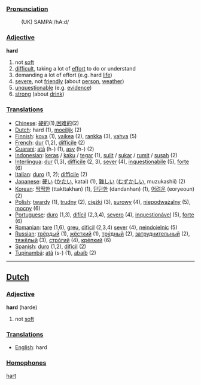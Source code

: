 ===[[Pronunciation]]===
: (UK) SAMPA:/hA:d/

===[[Adjective]]===

'''hard'''

# not [[soft]]
# [[difficult]], taking a lot of [[effort]] to do or understand
# demanding a lot of effort (e.g. hard [[life]])
# [[severe]], not [[friendly]] (about [[person]], [[weather]])
# [[unquestionable]] (e.g. [[evidence]])
# [[strong]] (about [[drink]])

===[[Translation]]s===
*[[Chinese]]: [[硬的]](1),[[困难的]](2)
*[[Dutch]]: hard (1), [[moeilijk]] (2)
*[[Finnish]]: [[kova]] (1), [[vaikea]] (2), [[rankka]] (3), [[vahva]] (5)
*[[French]]: [[dur]] (1,2), [[difficile]] (2)
*[[Guarani]]: [[atã]] (h-) (1), [[asy]] (h-) (2)
*[[Indonesian]]: [[keras]] / [[kaku]] / [[tegar]] (1), [[sulit]] / [[sukar]] / [[rumit]] / [[susah]] (2)
*[[Interlingua]]: [[dur]] (1,3), [[difficile]] (2, 3), [[sever]] (4), [[inquestionabile]] (5), [[forte]] (6)
*[[Italian]]: [[duro]] (1, 2); [[difficile]] (2)
*[[Japanese]]: [[硬い]] ([[かたい]], katai) (1), [[難しい]] ([[むずかしい]], muzukashii) (2)
*[[Korean]]: [[딱딱한]] (ttakttakhan) (1), [[단단한]] (dandanhan) (1), [[어려운]] (eoryeoun) (2)
*[[Polish]]: [[twardy]] (1), [[trudny]] (2), [[ciężki]] (3), [[surowy]] (4), [[niepodważalny]] (5), [[mocny]] (6)
*[[Portuguese]]: [[duro]] (1,3), [[difícil]] (2,3,4), [[severo]] (4), [[inquestionável]] (5), [[forte]] (6)
*[[Romanian]]: [[tare]] (1,6), [[greu]], [[dificil]] (2,3,4) [[sever]] (4), [[neindoielnic]] (5)
*[[Russian]]: [[твёрдый]] (1), [[жёсткий]] (1), [[трýдный]] (2), [[затруднительный]] (2), [[тяжёлый]] (3), [[стрóгий]] (4), [[крéпкий]] (6)
*[[Spanish]]: [[duro]] (1,2), [[dificil]] (2)
*[[Tupinambá]]: [[atã]] (s-) (1), [[abaíb]] (2)


----

==[[Dutch]]==

===[[Adjective]]===

'''hard''' (harde)

# not [[soft]]

===[[Translation]]s===
*[[English]]: hard

===[[Homophone]]s===

[[hart]]